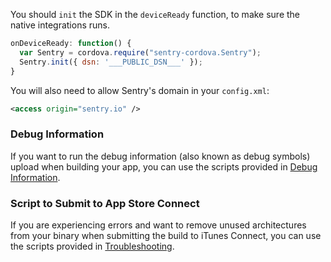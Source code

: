 You should `init` the SDK in the `deviceReady` function, to make sure the native integrations runs.

<SignInNote />

```javascript
onDeviceReady: function() {
  var Sentry = cordova.require("sentry-cordova.Sentry");
  Sentry.init({ dsn: '___PUBLIC_DSN___' });
}
```

You will also need to allow Sentry's domain in your `config.xml`:

```xml {filename:config.xml}
<access origin="sentry.io" />
```

### Debug Information

If you want to run the debug information (also known as debug symbols) upload when building your app, you can use the scripts provided in [Debug Information](/platforms/javascript/guides/cordova/upload-debug/).

### Script to Submit to App Store Connect

If you are experiencing errors and want to remove unused architectures from your binary when submitting the build to iTunes Connect, you can use the scripts provided in [Troubleshooting](/platforms/javascript/guides/cordova/troubleshooting/).

